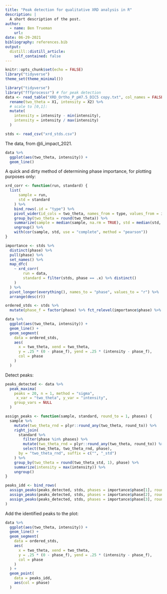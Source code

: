 ```yaml
---
title: "Peak detection for qualitative XRD analysis in R"
description: |
  A short description of the post.
author:
  - name: Ben Trueman
    url: 
date: 06-29-2021
bibliography: references.bib
output:
  distill::distill_article:
    self_contained: false
---
```



```r
knitr::opts_chunk$set(echo = FALSE)
library("tidyverse")
theme_set(theme_minimal())
```

```r
library("tidyverse")
library("fffprocessr") # for peak detection
data <- read_table("XRD_Ortho_P_pH7.5_DIC5 copy.txt", col_names = FALSE) %>% 
  rename(two_theta = X1, intensity = X2) %>% 
  # scale to [0,1]:
  mutate(
    intensity = intensity - min(intensity),
    intensity = intensity / max(intensity)
  )

stds <- read_csv("xrd_stds.csv")
```

The data, from @li_impact_2021.

```r
data %>% 
  ggplot(aes(two_theta, intensity)) + 
  geom_line()
```

A quick and dirty method of determining phase importance, for plotting purposes only:

```r

xrd_corr <- function(run, standard) {
  list( 
      sample = run, 
      std = standard
    ) %>% 
    bind_rows(.id = "type") %>% 
    pivot_wider(id_cols = two_theta, names_from = type, values_from = intensity) %>% 
    group_by(two_theta = round(two_theta)) %>% 
    summarize(sample = median(sample, na.rm = TRUE), std = median(std, na.rm = TRUE)) %>% 
    ungroup() %>% 
    with(cor(sample, std, use = "complete", method = "pearson"))
}

importance <- stds %>% 
  distinct(phase) %>% 
  pull(phase) %>% 
  set_names() %>% 
  map_dfc(
    ~ xrd_corr(
        run = data,
        standard = filter(stds, phase == .x) %>% distinct()
    )
  ) %>% 
  pivot_longer(everything(), names_to = "phase", values_to = "r") %>% 
  arrange(desc(r))

```

```r

ordered_stds <- stds %>% 
  mutate(phase_f = factor(phase) %>% fct_relevel(importance$phase) %>% as.numeric())

data %>% 
  ggplot(aes(two_theta, intensity)) + 
  geom_line() +
  geom_segment(
    data = ordered_stds,
    aes(
      x = two_theta, xend = two_theta, 
      y = .25 * (0 - phase_f), yend = .25 * (intensity - phase_f), 
      col = phase
    )
  )

```
Detect peaks:

```r

peaks_detected <- data %>% 
  peak_maxima(
    peaks = 20, n = 1, method = "sigma", 
     x_var = "two_theta", y_var = "intensity",
    group_vars = NULL
  )

assign_peaks <- function(sample, standard, round_to = 1, phases) { 
  sample %>% 
    mutate(two_theta_rnd = plyr::round_any(two_theta, round_to)) %>% 
    right_join(
      standard %>% 
        filter(phase %in% phases) %>% 
        mutate(two_theta_rnd = plyr::round_any(two_theta, round_to)) %>% 
        select(two_theta, two_theta_rnd, phase), 
      by = "two_theta_rnd", suffix = c("", "_std")
    ) %>% 
    group_by(two_theta = round(two_theta_std, 1), phase) %>%
    summarize(intensity = max(intensity)) %>%
    ungroup()
}

peaks_idd <- bind_rows(
  assign_peaks(peaks_detected, stds, phases = importance$phase[1], round_to = 1),
  assign_peaks(peaks_detected, stds, phases = importance$phase[2], round_to = 1),
  assign_peaks(peaks_detected, stds, phases = importance$phase[3], round_to = 1)
)

```

Add the identified peaks to the plot:

```r

data %>% 
  ggplot(aes(two_theta, intensity)) + 
  geom_line() +
  geom_segment(
    data = ordered_stds,
    aes(
      x = two_theta, xend = two_theta, 
      y = .25 * (0 - phase_f), yend = .25 * (intensity - phase_f), 
      col = phase
    )
  ) + 
  geom_point(
    data = peaks_idd,
    aes(col = phase)
  )

```


